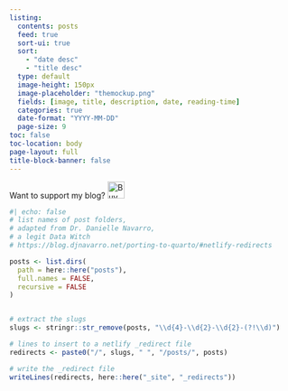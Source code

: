 ```yaml
---
listing:
  contents: posts
  feed: true
  sort-ui: true
  sort: 
    - "date desc"
    - "title desc"
  type: default
  image-height: 150px
  image-placeholder: "themockup.png"
  fields: [image, title, description, date, reading-time]
  categories: true
  date-format: "YYYY-MM-DD"
  page-size: 9
toc: false
toc-location: body
page-layout: full
title-block-banner: false
---
```


Want to support my blog? <a href="https://www.buymeacoffee.com/cheongok" target="_blank"><img src="https://cdn.buymeacoffee.com/buttons/default-blue.png" alt="Buy Me A Coffee" height="30"></a>




```r
#| echo: false
# list names of post folders, 
# adapted from Dr. Danielle Navarro,
# a legit Data Witch
# https://blog.djnavarro.net/porting-to-quarto/#netlify-redirects

posts <- list.dirs(
  path = here::here("posts"),
  full.names = FALSE,
  recursive = FALSE
)


# extract the slugs
slugs <- stringr::str_remove(posts, "\\d{4}-\\d{2}-\\d{2}-(?!\\d)")

# lines to insert to a netlify _redirect file
redirects <- paste0("/", slugs, " ", "/posts/", posts)

# write the _redirect file
writeLines(redirects, here::here("_site", "_redirects"))
```

